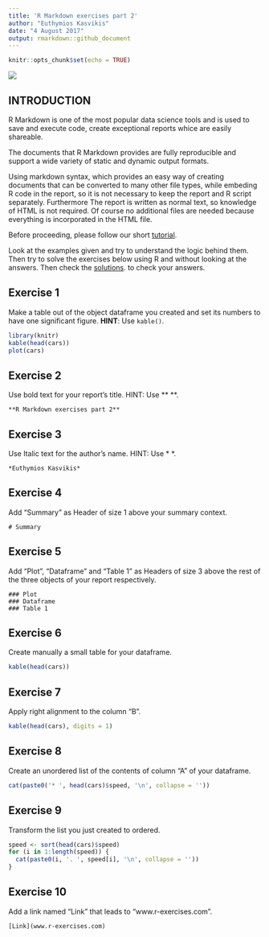 ```yaml
---
title: 'R Markdown exercises part 2'
author: "Euthymios Kasvikis"
date: "4 August 2017"
output: rmarkdown::github_document
---
```


```r
knitr::opts_chunk$set(echo = TRUE)
```

![](https://www.r-exercises.com/wnw-images/wp-content/uploads/2017/07/document-428335__340-320x320.jpgmin.jpg)

## INTRODUCTION  

R Markdown is one of the most popular data science tools and is used to save and execute code, create exceptional reports whice are easily shareable.  

The documents that R Markdown provides are fully reproducible and support a wide variety of static and dynamic output formats.  

Using markdown syntax, which provides an easy way of creating documents that can be converted to many other file types, while embeding R code in the report, so it is not necessary to keep the report and R script separately. Furthermore The report is written as normal text, so knowledge of HTML is not required. Of course no additional files are needed because everything is incorporated in the HTML file.  

Before proceeding, please follow our short [tutorial](http://r-exercises.com/2017/07/21/how-to-create-reports-with-r-markdown-in-rstudio/).  

Look at the examples given and try to understand the logic behind them. Then try to solve the exercises below using R and without looking at the answers. Then check the [solutions](http://r-exercises.com/2017/08/04/r-markdown-exercises-part-2-solutions/).
to check your answers.  

## Exercise 1

Make a table out of the object dataframe you created and set its numbers to have one significant figure. **HINT**: Use `kable()`.

```r
library(knitr)
kable(head(cars))
plot(cars)
```

## Exercise 2

Use bold text for your report’s title. HINT: Use \*\* \*\*.  

```
**R Markdown exercises part 2**
```

## Exercise 3

Use Italic text for the author’s name. HINT: Use \* \*.  

```
*Euthymios Kasvikis*
```

## Exercise 4

Add “Summary” as Header of size 1 above your summary context.
 
```
# Summary
```

## Exercise 5

Add “Plot”, “Dataframe” and “Table 1” as Headers of size 3 above the rest of the three objects of your report respectively.

```
### Plot
### Dataframe
### Table 1
```

## Exercise 6

Create manually a small table for your dataframe.  
 
```r
kable(head(cars))
```

## Exercise 7

Apply right alignment to the column “B”.  

```r
kable(head(cars), digits = 1)
```

## Exercise 8

Create an unordered list of the contents of column “A” of your dataframe.  

```r
cat(paste0('* ', head(cars)$speed, '\n', collapse = ''))
```

## Exercise 9

Transform the list you just created to ordered.  

```r
speed <- sort(head(cars)$speed)
for (i in 1:length(speed)) {
  cat(paste0(i, '. ', speed[i], '\n', collapse = ''))
}
```

## Exercise 10

Add a link named “Link” that leads to “www.r-exercises.com”.   

```
[Link](www.r-exercises.com)
```